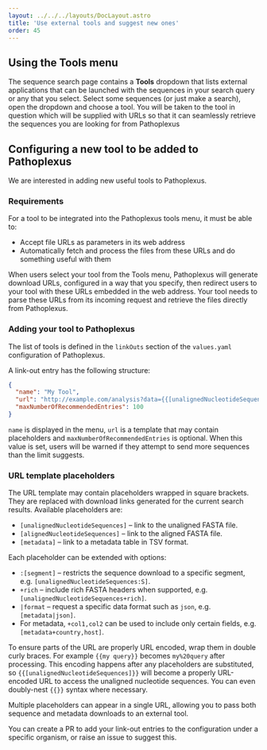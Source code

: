 ```yaml
---
layout: ../../../layouts/DocLayout.astro
title: 'Use external tools and suggest new ones'
order: 45
---
```



## Using the Tools menu

The sequence search page contains a **Tools** dropdown that lists external
applications that can be launched with the sequences in your search query or any that you select. Select some sequences (or just make a search), open the
dropdown and choose a tool. You will be taken to the tool in question which will be supplied with URLs so that it can seamlessly retrieve the sequences you are looking for from Pathoplexus

## Configuring a new tool to be added to Pathoplexus

We are interested in adding new useful tools to Pathoplexus.

### Requirements

For a tool to be integrated into the Pathoplexus tools menu, it must be able to:

- Accept file URLs as parameters in its web address
- Automatically fetch and process the files from these URLs and do something useful with them

When users select your tool from the Tools menu, Pathoplexus will generate download URLs, configured in a way that you specify, then redirect users to your tool with these URLs embedded in the web address. Your tool needs to parse these URLs from its incoming request and retrieve the files directly from Pathoplexus.

### Adding your tool to Pathoplexus

The list of tools is defined in the `linkOuts` section of the `values.yaml`
configuration of Pathoplexus.

A link-out entry has the following structure:

```json
{
  "name": "My Tool",
  "url": "http://example.com/analysis?data={{[unalignedNucleotideSequences]}}",
  "maxNumberOfRecommendedEntries": 100
}
```

`name` is displayed in the menu, `url` is a template that may contain
placeholders and `maxNumberOfRecommendedEntries` is optional. When this value is
set, users will be warned if they attempt to send more sequences than the limit
suggests.

### URL template placeholders

The URL template may contain placeholders wrapped in square brackets. They are
replaced with download links generated for the current search results. Available
placeholders are:

- `[unalignedNucleotideSequences]` – link to the unaligned FASTA file.
- `[alignedNucleotideSequences]` – link to the aligned FASTA file.
- `[metadata]` – link to a metadata table in TSV format.

Each placeholder can be extended with options:

- `:[segment]` – restricts the sequence download to a specific segment, e.g.
  `[unalignedNucleotideSequences:S]`.
- `+rich` – include rich FASTA headers when supported, e.g.
  `[unalignedNucleotideSequences+rich]`.
- `|format` – request a specific data format such as `json`, e.g.
  `[metadata|json]`.
- For metadata, `+col1,col2` can be used to include only
  certain fields, e.g. `[metadata+country,host]`.

To ensure parts of the URL are properly URL encoded, wrap them in double curly
braces. For example `{{my query}}` becomes `my%20query` after processing. This
encoding happens after any placeholders are substituted, so `{{[unalignedNucleotideSequences]}}` will become a properly URL-encoded URL to access the unaligned nucleotide sequences. You can even doubly-nest `{{}}` syntax where necessary.

Multiple placeholders can appear in a single URL, allowing you to pass both
sequence and metadata downloads to an external tool.

You can create a PR to add your link-out entries to the configuration under a specific organism, or raise an issue to suggest this.